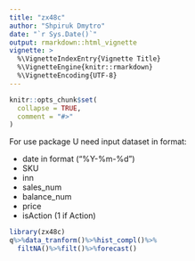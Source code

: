 ```yaml
---
title: "zx48c"
author: "Shpiruk Dmytro"
date: "`r Sys.Date()`"
output: rmarkdown::html_vignette
vignette: >
  %\VignetteIndexEntry{Vignette Title}
  %\VignetteEngine{knitr::rmarkdown}
  %\VignetteEncoding{UTF-8}
---
```


```r
knitr::opts_chunk$set(
  collapse = TRUE,
  comment = "#>"
)
```

For use package U need input dataset in format:

  - date in format ("%Y-%m-%d")
  - SKU
  - inn
  - sales_num
  - balance_num
  - price 
  - isAction (1 if Action)
  
  
```r
library(zx48c) 
q%>%data_tranform()%>%hist_compl()%>%
  filtNA()%>%filt()%>%forecast()
  
```
